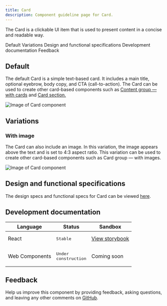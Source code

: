 ```yaml
---
title: Card
description: Component guideline page for Card.
---
```


<PageDescription>

The Card is a clickable UI item that is used to present content in a concise and readable way.

</PageDescription>

<AnchorLinks>

<AnchorLink>Default</AnchorLink>
<AnchorLink>Variations</AnchorLink>
<AnchorLink>Design and functional specifications</AnchorLink>
<AnchorLink>Development documentation</AnchorLink>
<AnchorLink>Feedback</AnchorLink>

</AnchorLinks>

## Default
The default Card is a simple text-based card. It includes a main title, optional eyebrow, body copy, and CTA (call-to-action). The Card can be used to create other card-based components such as [Content group — with cards](https://ibm-dotcom-library.mybluemix.net/patterns/content-group-with-cards) and [Card section.](https://ibm-dotcom-library.mybluemix.net/patterns/card-section)

<Row>
<Column colMd={8} colLg={8}>

![Image of Card component](../../images/component/card/card-component-default.jpg)

</Column>
</Row>


## Variations

### With image
The Card can also include an image. In this variation, the image appears above the text and is set to 4:3 aspect ratio. This variation can be used to create other card-based components such as Card group — with images.

<Row>
<Column colMd={8} colLg={8}>

![Image of Card component](../../images/component/card/card-component-image.jpg)

</Column>
</Row>

## Design and functional specifications
The design specs and functional specs for Card can be viewed [here](https://ibm.box.com/s/3ma5hudlb59s3jossq96yxduqyj68pq7).


## Development documentation

| Language      | Status        | Sandbox                                                                              |
| ------------- | -----------   | ------------------------------------------------------------------------             |
| React         | <div><span class="bx--tag bx--tag--green"><pre>Stable</pre></span></div>        | [View storybook](https://ibmdotcom-react.mybluemix.net/?path=/story/components-card--default)     |
| Web Components       | <div><span class="bx--tag bx--tag--cool-gray"><pre>Under construction</pre></span></div>  | Coming soon      |


## Feedback

Help us improve this component by providing feedback, asking questions, and leaving any other comments on <a href="https://github.com/carbon-design-system/ibm-dotcom-library" target="_blank">GitHub</a>.
